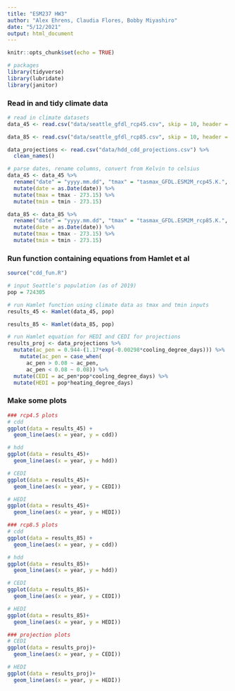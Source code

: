 ```yaml
---
title: "ESM237 HW3"
author: "Alex Ehrens, Claudia Flores, Bobby Miyashiro"
date: "5/12/2021"
output: html_document
---
```


```r
knitr::opts_chunk$set(echo = TRUE)

# packages
library(tidyverse)
library(lubridate)
library(janitor)
```

### Read in and tidy climate data
```r
# read in climate datasets
data_45 <- read.csv("data/seattle_gfdl_rcp45.csv", skip = 10, header = TRUE)

data_85 <- read.csv("data/seattle_gfdl_rcp85.csv", skip = 10, header = TRUE)

data_projections <- read.csv("data/hdd_cdd_projections.csv") %>% 
  clean_names()

# parse dates, rename columns, convert from Kelvin to celsius
data_45 <- data_45 %>% 
  rename("date" = "yyyy.mm.dd", "tmax" = "tasmax_GFDL.ESM2M_rcp45.K.", "tmin" = "tasmin_GFDL.ESM2M_rcp45.K.") %>% 
  mutate(date = as.Date(date)) %>% 
  mutate(tmax = tmax - 273.15) %>% 
  mutate(tmin = tmin - 273.15)

data_85 <- data_85 %>% 
  rename("date" = "yyyy.mm.dd", "tmax" = "tasmax_GFDL.ESM2M_rcp85.K.", "tmin" = "tasmin_GFDL.ESM2M_rcp85.K.") %>% 
  mutate(date = as.Date(date)) %>% 
  mutate(tmax = tmax - 273.15) %>% 
  mutate(tmin = tmin - 273.15)
```

### Run function containing equations from Hamlet et al
```r
source("cdd_fun.R")

# input Seattle's population (as of 2019)
pop = 724305 

# run Hamlet function using climate data as tmax and tmin inputs 
results_45 <- Hamlet(data_45, pop)

results_85 <- Hamlet(data_85, pop)

# run Hamlet equation for HEDI and CEDI for projections
results_proj <- data_projections %>% 
  mutate(ac_pen = 0.944-(1.17*exp(-0.00298*cooling_degree_days))) %>% 
    mutate(ac_pen = case_when(
      ac_pen > 0.08 ~ ac_pen,
      ac_pen < 0.08 ~ 0.08)) %>% 
  mutate(CEDI = ac_pen*pop*cooling_degree_days) %>% 
  mutate(HEDI = pop*heating_degree_days)
```

### Make some plots
```r
### rcp4.5 plots
# cdd
ggplot(data = results_45) +
  geom_line(aes(x = year, y = cdd))

# hdd 
ggplot(data = results_45)+
  geom_line(aes(x = year, y = hdd))

# CEDI
ggplot(data = results_45)+
  geom_line(aes(x = year, y = CEDI))

# HEDI
ggplot(data = results_45)+
  geom_line(aes(x = year, y = HEDI))

### rcp8.5 plots
# cdd
ggplot(data = results_85) +
  geom_line(aes(x = year, y = cdd))

# hdd 
ggplot(data = results_85)+
  geom_line(aes(x = year, y = hdd))

# CEDI
ggplot(data = results_85)+
  geom_line(aes(x = year, y = CEDI))

# HEDI
ggplot(data = results_85)+
  geom_line(aes(x = year, y = HEDI))

### projection plots
# CEDI
ggplot(data = results_proj)+
  geom_line(aes(x = year, y = CEDI))

# HEDI
ggplot(data = results_proj)+
  geom_line(aes(x = year, y = HEDI))
```

